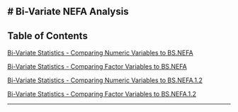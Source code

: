 # Bi-Variate NEFA Analysis
---------
## Table of Contents
[Bi-Variate Statistics - Comparing Numeric Variables to BS.NEFA](#bi-variate-statistics---comparing-numerical-variables-to-hapto-log) 

[Bi-Variate Statistics - Comparing Factor Variables to BS.NEFA](#bi-variate-statistics---comparing-factor-variables-to-hapto-log) 

[Bi-Variate Statistics - Comparing Numeric Variables to BS.NEFA.1.2](#bi-variate-statistics---comparing-hapto-035-to-numeric-variables) 

[Bi-Variate Statistics - Comparing Factor Variables to BS.NEFA.1.2](#bi-variate-statistics---comparing-hapto-035-to-factor-variables) 


--------
